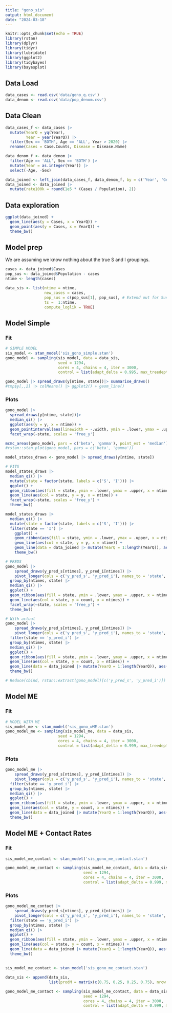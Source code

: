 ```yaml
---
title: "gono_sis"
output: html_document
date: "2024-03-18"
---
```


```r
knitr::opts_chunk$set(echo = TRUE)
library(rstan)
library(dplyr)
library(tidyr)
library(lubridate)
library(ggplot2)
library(tidybayes)
library(bayesplot)
```


## Data Load

```r
data_cases <- read.csv('data/gono_q.csv')
data_denom <- read.csv('data/pop_denom.csv')
```


## Data Clean

```r
data_cases_f <- data_cases |>
  mutate(YearQ = yq(Year), 
         Year = year(YearQ)) |>
  filter(Sex == 'BOTH', Age == 'ALL', Year > 2020) |>
  rename(Cases = Case.Counts, Disease = Disease.Name)

data_denom_f <- data_denom |>
  filter(Age == 'ALL', Sex == 'BOTH') |>
  mutate(Year = as.integer(Year)) |>
  select(-Age, -Sex)

data_joined <- left_join(data_cases_f, data_denom_f, by = c('Year', 'Geography'))
data_joined <- data_joined |> 
  mutate(rate100k = round(1e5 * (Cases / Population), 2))
```

## Data exploration

```r
ggplot(data_joined) +
  geom_line(aes(y = Cases, x = YearQ)) +
  geom_point(aes(y = Cases, x = YearQ)) +
  theme_bw()
```


## Model prep

We are assuming we know nothing about the true S and I groupings.

```r
cases <- data_joined$Cases
pop_sus <- data_joined$Population - cases
ntime <- length(cases)

data_sis <- list(ntime = ntime, 
                 new_cases = cases,
                 pop_sus = c(pop_sus[1], pop_sus), # Extend out for Suscep
                 ts =  1:ntime, 
                 compute_loglik = TRUE)
```

## Model Simple

### Fit
```r
# SIMPLE MODEL
sis_model <- stan_model('sis_gono_simple.stan')
gono_model <- sampling(sis_model, data = data_sis,
                       seed = 1294,
                       cores = 4, chains = 4, iter = 3000,
                       control = list(adapt_delta = 0.995, max_treedepth = 14))

gono_model |> spread_draws(y[ntime, state])|> summarise_draws()
#tmp$y[,,2] |> colMeans() |> ggplot2() + geom_line()

```


### Plots

```r
gono_model |> 
  spread_draws(y[ntime, state])|> 
  median_qi() |>
  ggplot(aes(y = y, x = ntime)) +
  geom_pointinterval(aes(linewidth = -.width, ymin = .lower, ymax = .upper)) +
  facet_wrap(~state, scales = 'free_y')

mcmc_areas(gono_model, pars = c('beta', 'gamma'), point_est = 'median') + theme_bw()
#rstan::stan_plot(gono_model, pars = c('beta', 'gamma'))
```


```r
model_states_draws <- gono_model |> spread_draws(y[ntime, state])

# FITS
model_states_draws |>
  median_qi() |>
  mutate(state = factor(state, labels = c('S', 'I'))) |>
  ggplot() +
  geom_ribbon(aes(fill = state, ymin = .lower, ymax = .upper, x = ntime, y = y), alpha = 0.25) +
  geom_line(aes(col = state, y = y, x = ntime)) +
  facet_wrap(~state, scales = 'free_y') +
  theme_bw()

model_states_draws |>
  median_qi() |>
  mutate(state = factor(state, labels = c('S', 'I'))) |>
  filter(state == 'I') |>
    ggplot() +
    geom_ribbon(aes(fill = state, ymin = .lower, ymax = .upper, x = ntime, y = y), alpha = 0.25) +
    geom_line(aes(col = state, y = y, x = ntime)) + 
    geom_line(data = data_joined |> mutate(YearQ = 1:length(YearQ)), aes(y = Cases, x = YearQ)) +
    theme_bw()

# PREDS
gono_model |> 
    spread_draws(y_pred_s[ntimes], y_pred_i[ntimes]) |> 
    pivot_longer(cols = c('y_pred_s', 'y_pred_i'), names_to = 'state', values_to = 'count') |>
  group_by(ntimes, state) |>
  median_qi() |>
  ggplot() +
  geom_ribbon(aes(fill = state, ymin = .lower, ymax = .upper, x = ntimes, y = count), alpha = 0.25) +
  geom_line(aes(col = state, y = count, x = ntimes)) +
  facet_wrap(~state, scales = 'free_y') +
  theme_bw()

# With actual
gono_model |> 
    spread_draws(y_pred_s[ntimes], y_pred_i[ntimes]) |> 
    pivot_longer(cols = c('y_pred_s', 'y_pred_i'), names_to = 'state', values_to = 'count') |>
  filter(state == 'y_pred_i') |>
  group_by(ntimes, state) |>
  median_qi() |>
  ggplot() +
  geom_ribbon(aes(fill = state, ymin = .lower, ymax = .upper, x = ntimes, y = count), alpha = 0.25) +
  geom_line(aes(col = state, y = count, x = ntimes)) +
  geom_line(data = data_joined |> mutate(YearQ = 1:length(YearQ)), aes(y = Cases, x = YearQ)) +
  theme_bw()

# Reduce(cbind, rstan::extract(gono_model)[c('y_pred_s', 'y_pred_i')])
```


## Model ME

### Fit
```r
# MODEL WITH ME
sis_model_me <- stan_model('sis_gono_wME.stan')
gono_model_me <- sampling(sis_model_me, data = data_sis,
                       seed = 1294,
                       cores = 4, chains = 4, iter = 3000,
                       control = list(adapt_delta = 0.999, max_treedepth = 17))
```

### Plots

```r
gono_model_me |> 
    spread_draws(y_pred_s[ntimes], y_pred_i[ntimes]) |> 
    pivot_longer(cols = c('y_pred_s', 'y_pred_i'), names_to = 'state', values_to = 'count') |>
  filter(state == 'y_pred_i') |>
  group_by(ntimes, state) |>
  median_qi() |>
  ggplot() +
  geom_ribbon(aes(fill = state, ymin = .lower, ymax = .upper, x = ntimes, y = count), alpha = 0.25) +
  geom_line(aes(col = state, y = count, x = ntimes)) +
  geom_line(data = data_joined |> mutate(YearQ = 1:length(YearQ)), aes(y = Cases, x = YearQ)) +
  theme_bw()
```

## Model ME + Contact Rates

### Fit

```r
sis_model_me_contact <- stan_model('sis_gono_me_contact.stan')

gono_model_me_contact <- sampling(sis_model_me_contact, data = data_sis,
                                  seed = 1294,
                                  cores = 4, chains = 4, iter = 3000,
                                  control = list(adapt_delta = 0.999, max_treedepth = 17))
```

### Plots

```r
gono_model_me_contact |> 
    spread_draws(y_pred_s[ntimes], y_pred_i[ntimes]) |> 
    pivot_longer(cols = c('y_pred_s', 'y_pred_i'), names_to = 'state', values_to = 'count') |>
  filter(state == 'y_pred_i') |>
  group_by(ntimes, state) |>
  median_qi() |>
  ggplot() +
  geom_ribbon(aes(fill = state, ymin = .lower, ymax = .upper, x = ntimes, y = count), alpha = 0.25) +
  geom_line(aes(col = state, y = count, x = ntimes)) +
  geom_line(data = data_joined |> mutate(YearQ = 1:length(YearQ)), aes(y = Cases, x = YearQ)) +
  theme_bw()
```

##

```r
sis_model_me_contact <- stan_model('sis_gono_me_contact.stan')

data_sis <- append(data_sis,
                   list(prodM = matrix(c(0.75, 0.25, 0.25, 0.75), nrow = 2)))

gono_model_me_contact <- sampling(sis_model_me_contact, data = data_sis,
                                  seed = 1294,
                                  cores = 4, chains = 4, iter = 3000,
                                  control = list(adapt_delta = 0.999, max_treedepth = 17))
```

